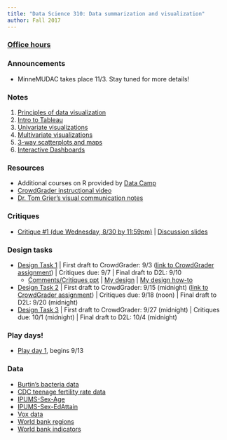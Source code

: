 ```yaml
---
title: "Data Science 310: Data summarization and visualization"
author: Fall 2017
---
```



### [Office hours](Schedule.html)
### Announcements

* MinneMUDAC takes place 11/3.  Stay tuned for more details!

### Notes

1. [Principles of data visualization](https://www.dropbox.com/s/awpa7c916y6li13/1%20-%20Principles%20of%20data%20visualization.pptx?dl=0)
2. [Intro to Tableau](https://www.dropbox.com/s/e8yp85lamhq1gwr/2%20-%20Intro%20to%20Tableau-F17.docx?dl=0)
3. [Univariate visualizations](https://www.dropbox.com/s/7jy0mpimp94gyj0/3%20-%20Univariate%20visualizations-F17.docx?dl=0)
4. [Multivariate visualizations](https://www.dropbox.com/s/68aul6yh1im6mt8/4%20-%20Multivariate%20visualizations%20-%20F17.docx?dl=0)
5. [3-way scatterplots and maps](https://www.dropbox.com/s/ooqwo2ml7i3mctx/5%20-%20three-way%20scatterplots%20and%20maps%20-%20F17.docx?dl=0)
6. [Interactive Dashboards](https://www.dropbox.com/s/jz98g08jnkhvzli/6%20-%20Interactive%20dashboards%20-%20F17.docx?dl=0)

### Resources

* Additional courses on R provided by [Data Camp](https://www.datacamp.com/)
* [CrowdGrader instructional video](https://mediaspace.mnscu.edu/media/CrowdGrader+Instructions/0_6sfxk3a6)
* [Dr. Tom Grier's visual communication notes](https://www.dropbox.com/s/kumcs4y9tfoxjl7/VisCom-Composition-EyeBrain%20%28002%29.ppt?dl=0)

### Critiques 

* [Critique #1 (due Wednesday, 8/30 by 11:59pm)](Critique1.html) | [Discussion slides](https://www.dropbox.com/s/t911qfc8uihftzg/DT1-comments-F17.pptx?dl=0)

### Design tasks 

* [Design Task 1](https://www.dropbox.com/s/14k8e9ncl7ydxat/DT1-F17.docx?dl=0) | First draft to CrowdGrader: 9/3 ([link to CrowdGrader assignment](https://www.crowdgrader.org/crowdgrader/venues/join/3338/wyseba_dytybo_dynumi_cywyro)) | Critiques due: 9/7 | Final draft to D2L: 9/10
    - [Comments/Critiques ppt](https://www.dropbox.com/s/rmcquke12hnbe4o/Bacteria-comments-F17.pptx?dl=0) | [My design](https://www.dropbox.com/s/odnpm4t5kdjl15n/Bacteria_Sigmoid_Final.twbx?dl=0) | [My design how-to](https://www.dropbox.com/s/68ahri9xnnabce4/Bacteria-sigmoid-howto.docx?dl=0)
* [Design Task 2](https://www.dropbox.com/s/qh9t5ac9du0b50t/DT2-F17.docx?dl=0) | First draft to CrowdGrader: 9/15 (midnight) ([link to CrowdGrader assignment](https://www.crowdgrader.org/crowdgrader/venues/join/3350/nycysa_nupugi_mosety_bufasi)) | Critiques due: 9/18 (noon) | Final draft to D2L: 9/20 (midnight)
* [Design Task 3](https://www.dropbox.com/s/nhp1fsauhgfpj72/DT3-F17.docx?dl=0) | First draft to CrowdGrader: 9/27 (midnight) | Critiques due: 10/1 (midnight) | Final draft to D2L: 10/4 (midnight)


### Play days!

* [Play day 1](PlayDay1.html), begins 9/13

### Data
* [Burtin's bacteria data](https://www.dropbox.com/s/y3uyg808m0y0zii/Bacteria.csv?dl=0)
* [CDC teenage fertility rate data](https://www.dropbox.com/s/9kb7zxe9p2jb24c/CDC-Teenage-fertility-data-imputed.csv?dl=0)
* [IPUMS-Sex-Age](https://www.dropbox.com/s/ftid3df9962i2il/IPUMS-Sex-Age.csv?dl=0)
* [IPUMS-Sex-EdAttain](https://www.dropbox.com/s/tojah0h83cmypnd/IPUMS-Sex-EdAttain.csv?dl=0)
* [Vox data](https://www.dropbox.com/s/tvoeu4dwsgzmg75/Vox.csv?dl=0)
* [World bank regions](https://www.dropbox.com/s/0m28op23nou0xaj/worldbankregions.csv?dl=0)
* [World bank indicators](https://www.dropbox.com/s/dqp1wlha7h578fp/WorldBank-clean.csv?dl=0)

